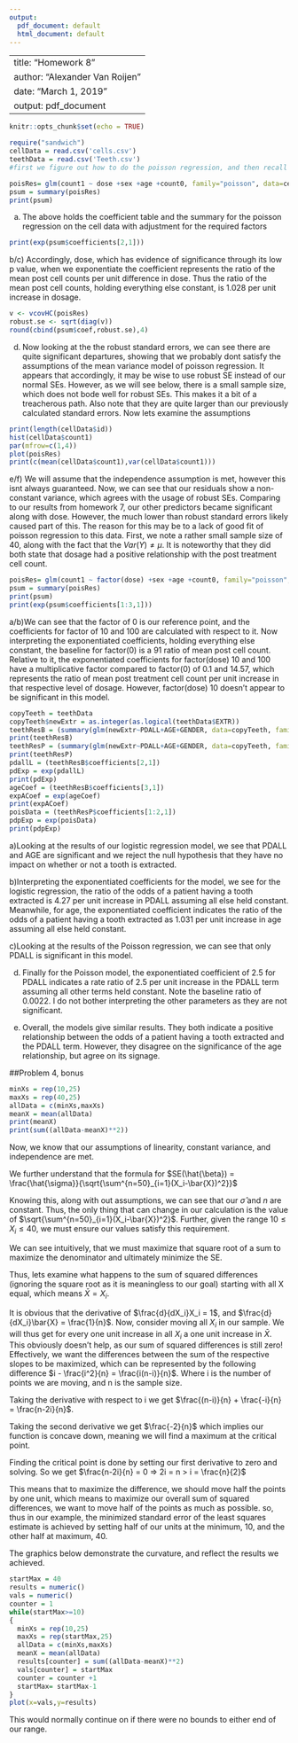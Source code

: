 ```yaml
---
output:
  pdf_document: default
  html_document: default
---
```

---
title: "Homework 8"
author: "Alexander Van Roijen"
date: "March 1, 2019"
output: pdf_document
---

```r
knitr::opts_chunk$set(echo = TRUE)
```

```r
require("sandwich")
cellData = read.csv('cells.csv')
teethData = read.csv('Teeth.csv')
#first we figure out how to do the poisson regression, and then recall that the coefficients, if not exponentiated, is the difference in log mean per unit difference of our parameter. However, when exponentiated, it is the ratio between mean number of the response per unit difference of our variable.
```

```r

poisRes= glm(count1 ~ dose +sex +age +count0, family="poisson", data=cellData)
psum = summary(poisRes)
print(psum)
```
a) The above holds the coefficient table and the summary for the poisson regression on the cell data with adjustment for the required factors 

```r
print(exp(psum$coefficients[2,1]))
```
b/c) Accordingly, dose, which has evidence of significance through its low p value, when we exponentiate the coefficient represents the ratio of the mean post cell counts per unit difference in dose. Thus the ratio of the mean post cell counts, holding everything else constant, is 1.028 per unit increase in dosage.

```r
v <- vcovHC(poisRes)
robust.se <- sqrt(diag(v))
round(cbind(psum$coef,robust.se),4)
```

d) Now looking at the the robust standard errors, we can see there are quite significant departures, showing that we probably dont satisfy the assumptions of the mean variance model of poisson regression. It appears that accordingly, it may be wise to use robust SE instead of our normal SEs. However, as we will see below, there is a  small sample size, which does not bode well for robust SEs. This makes it a bit of a treacherous path. Also note that they are quite larger than our previously calculated standard errors. Now lets examine the assumptions

```r
print(length(cellData$id))
hist(cellData$count1)
par(mfrow=c(1,4))
plot(poisRes)
print(c(mean(cellData$count1),var(cellData$count1)))
```

e/f) We will assume that the independence assumption is met, however this isnt always guaranteed. Now, we can see that our residuals show a non-constant variance, which agrees with the usage of robust SEs. Comparing to our results from homework 7, our other predictors became significant along with dose. However, the much lower than robust standard errors likely caused part of this. The reason for this may be to a lack of good fit of poisson regression to this data. First, we note a rather small sample size of 40, along with the fact that the $Var(Y) \ne \mu$. It is noteworthy that they did both state that dosage had a positive relationship with the post treatment cell count.

```r
poisRes= glm(count1 ~ factor(dose) +sex +age +count0, family="poisson", data=cellData)
psum = summary(poisRes)
print(psum)
print(exp(psum$coefficients[1:3,1]))
```

a/b)We can see that the factor of 0 is our reference point, and the coefficients for factor of 10 and 100 are calculated with respect to it. Now interpreting the exponentiated coefficients, holding everything else constant, the baseline for factor(0) is a 91 ratio of mean post cell count. Relative to it, the exponentiated coefficients for factor(dose) 10 and 100 have a multiplicative factor compared to factor(0) of 0.1 and 14.57, which represents the ratio of mean post treatment cell count per unit increase in that respective level of dosage. However, factor(dose) 10 doesn't appear to be significant in this model.

```r
copyTeeth = teethData
copyTeeth$newExtr = as.integer(as.logical(teethData$EXTR))
teethResB = (summary(glm(newExtr~PDALL+AGE+GENDER, data=copyTeeth, family=binomial)))
print(teethResB)
teethResP = (summary(glm(newExtr~PDALL+AGE+GENDER, data=copyTeeth, family=poisson)))
print(teethResP)
pdallL = (teethResB$coefficients[2,1])
pdExp = exp(pdallL)
print(pdExp)
ageCoef = (teethResB$coefficients[3,1])
expACoef = exp(ageCoef)
print(expACoef)
poisData = (teethResP$coefficients[1:2,1])
pdpExp = exp(poisData)
print(pdpExp)

```

a)Looking at the results of our logistic regression model, we see that PDALL and AGE are significant and we reject the null hypothesis that they have no impact on whether or not a tooth is extracted.

b)Interpreting the exponentiated coefficients for the model, we see for the logistic regression, the ratio of the odds of a patient having a tooth extracted is 4.27 per unit increase in PDALL assuming all else held constant. Meanwhile, for age, the exponentiated coefficient indicates the ratio of the odds of a patient having a tooth extracted as 1.031 per unit increase in age assuming all else held constant.

c)Looking at the results of the Poisson regression, we can see that only PDALL is significant in this model.

d) Finally for the Poisson model, the exponentiated coefficient of 2.5 for PDALL indicates a rate ratio of 2.5 per unit increase in the PDALL term assuming all other terms held constant. Note the baseline ratio of 0.0022. I do not bother interpreting the other parameters as they are not significant.

e) Overall, the models give similar results. They both indicate a positive relationship between the odds of a patient having a tooth extracted and the PDALL term. However, they disagree on the significance of the age relationship, but agree on its signage.

##Problem 4, bonus

```r
minXs = rep(10,25)
maxXs = rep(40,25)
allData = c(minXs,maxXs)
meanX = mean(allData)
print(meanX)
print(sum((allData-meanX)**2))
```

Now, we know that our assumptions of linearity, constant variance, and independence are met.

We further understand that the formula for $SE(\hat{\beta}) = \frac{\hat{\sigma}}{\sqrt{\sum^{n=50}_{i=1}(X_i-\bar{X})^2}}$

Knowing this, along with out assumptions, we can see that our $\hat{\sigma}$ and $n$ are constant. Thus, the only thing that can change in our calculation is the value of $\sqrt{\sum^{n=50}_{i=1}(X_i-\bar{X})^2}$. Further, given the range $10 \le X_i \le 40$, we must ensure our values satisfy this requirement.

We can see intuitively, that we must maximize that square root of a sum to maximize the denominator and ultimately minimize the SE.

Thus, lets examine what happens to the sum of squared differences (ignoring the square root as it is meaningless to our goal) starting with all X equal, which means $\bar{X} = X_i$.

It is obvious that the derivative of $\frac{d}{dX_i}X_i = 1$, and $\frac{d}{dX_i}\bar{X} = \frac{1}{n}$. Now, consider moving all $X_i$ in our sample. We will thus get for every one unit increase in all $X_i$ a one unit increase in $\bar{X}$. This obviously doesn't help, as our sum of squared differences is still zero! Effectively, we want the differences between the sum of the respective slopes to be maximized, which can be represented by the following difference $i - \frac{i^2}{n} = \frac{i(n-i)}{n}$. Where i is the number of points we are moving, and n is the sample size.

Taking the derivative with respect to i we get $\frac{(n-i)}{n} + \frac{-i}{n} = \frac{n-2i}{n}$. 

Taking the second derivative we get $\frac{-2}{n}$ which implies our function is concave down, meaning we will find a maximum at the critical point. 

Finding the critical point is done by setting our first derivative to zero and solving. So we get $\frac{n-2i}{n} = 0 => 2i = n > i = \frac{n}{2}$

This means that to maximize the difference, we should move half the points by one unit, which means to maximize our overall sum of squared differences, we want to move half of the points as much as possible. so, thus in our example, the minimized standard error of the least squares estimate is achieved by setting half of our units at the minimum, 10, and the other half at maximum, 40.

The graphics below demonstrate the curvature, and reflect the results we achieved.

```r
startMax = 40
results = numeric()
vals = numeric()
counter = 1
while(startMax>=10)
{
  minXs = rep(10,25)
  maxXs = rep(startMax,25)
  allData = c(minXs,maxXs)
  meanX = mean(allData)
  results[counter] = sum((allData-meanX)**2)
  vals[counter] = startMax
  counter = counter +1
  startMax= startMax-1
}
plot(x=vals,y=results)
```

This would normally continue on  if there were no bounds to either end of our range.
